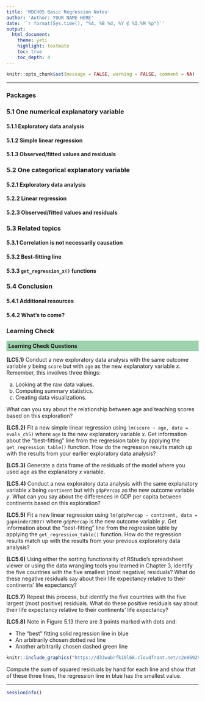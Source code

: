 ```yaml
---
title: 'MDCH05 Basic Regression Notes'
author: 'Author: YOUR NAME HERE'
date: '`r format(Sys.time(), "%A, %B %d, %Y @ %I:%M %p")`'
output: 
  html_document: 
    theme: yeti
    highlight: textmate
    toc: true
    toc_depth: 4
---
```


```r
knitr::opts_chunk$set(message = FALSE, warning = FALSE, comment = NA)
```

***

### Packages


### 5.1 One numerical explanatory variable


#### 5.1.1 Exploratory data analysis


#### 5.1.2 Simple linear regression


#### 5.1.3 Observed/fitted values and residuals


### 5.2 One categorical explanatory variable


#### 5.2.1 Exploratory data analysis


#### 5.2.2 Linear regression


#### 5.2.3 Observed/fitted values and residuals


### 5.3 Related topics


#### 5.3.1 Correlation is not necessarily causation


#### 5.3.2 Best-fitting line


#### 5.3.3 `get_regression_x()` functions


### 5.4 Conclusion


#### 5.4.1 Additional resources


#### 5.4.2 What’s to come?


### Learning Check

<p style="background-color:#9ED3AD; padding: 5px;">**Learning Check Questions**</p>

**(LC5.1)** Conduct a new exploratory data analysis with the same outcome variable $y$ being `score` but with `age` as the new explanatory variable $x$. Remember, this involves three things:

a) Looking at the raw data values.
b) Computing summary statistics.
c) Creating data visualizations.

What can you say about the relationship between age and teaching scores based on this exploration?


**(LC5.2)** Fit a new simple linear regression using `lm(score ~ age, data = evals_ch5)` where `age` is the new explanatory variable $x$. Get information about the “best-fitting” line from the regression table by applying the `get_regression_table()` function. How do the regression results match up with the results from your earlier exploratory data analysis?

**(LC5.3)** Generate a data frame of the residuals of the model where you used age as the explanatory $x$ variable.


**(LC5.4)** Conduct a new exploratory data analysis with the same explanatory variable $x$ being `continent` but with `gdpPercap` as the new outcome variable $y$. What can you say about the differences in GDP per capita between continents based on this exploration?


**(LC5.5)** Fit a new linear regression using `lm(gdpPercap ~ continent, data = gapminder2007)` where `gdpPercap` is the new outcome variable $y$. Get information about the “best-fitting” line from the regression table by applying the `get_regression_table()` function. How do the regression results match up with the results from your previous exploratory data analysis?


**(LC5.6)** Using either the sorting functionality of RStudio’s spreadsheet viewer or using the data wrangling tools you learned in Chapter 3, identify the five countries with the five smallest (most negative) residuals? What do these negative residuals say about their life expectancy relative to their continents’ life expectancy?


**(LC5.7)** Repeat this process, but identify the five countries with the five largest (most positive) residuals. What do these positive residuals say about their life expectancy relative to their continents’ life expectancy?


**(LC5.8)** Note in Figure 5.13 there are 3 points marked with dots and:

* The “best” fitting solid regression line in blue
* An arbitrarily chosen dotted red line
* Another arbitrarily chosen dashed green line

```r
knitr::include_graphics("https://d33wubrfki0l68.cloudfront.net/c2e0692954c635f5898b0f49121f6fedbe1e53c4/0f389/moderndive_files/figure-html/three-lines-1.png")
```

Compute the sum of squared residuals by hand for each line and show that of these three lines, the regression line in blue has the smallest value.


***
```r
sessionInfo()
```
